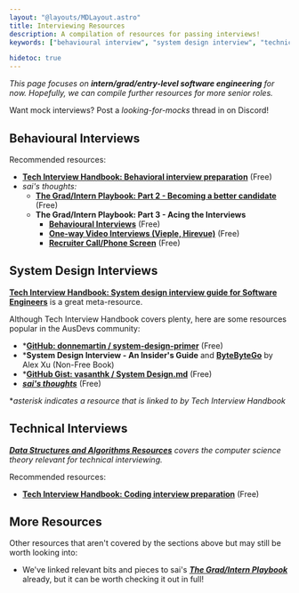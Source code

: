 ```yaml
---
layout: "@layouts/MDLayout.astro"
title: Interviewing Resources
description: A compilation of resources for passing interviews!
keywords: ["behavioural interview", "system design interview", "technical interview"]

hidetoc: true
---
```




*This page focuses on **intern/grad/entry-level software engineering** for now. Hopefully, we can compile further resources for more senior roles.*

Want mock interviews? Post a *looking-for-mocks* thread in <Channel name="interviews-and-mocks" /> on Discord!


## Behavioural Interviews

Recommended resources:

- [**Tech Interview Handbook: Behavioral interview preparation**](https://www.techinterviewhandbook.org/behavioral-interview/) (Free)
- *sai's thoughts:*
    - [**The Grad/Intern Playbook: Part 2 - Becoming a better candidate**](https://www.saikumarmk.com/guide-to-tech-2/) (Free)
    - **The Grad/Intern Playbook: Part 3 - Acing the Interviews**
        - [**Behavioural Interviews**](https://www.saikumarmk.com/guide-to-tech-3/#behavioural-interviews) (Free)
        - [**One-way Video Interviews (Vieple, Hirevue)**](https://www.saikumarmk.com/guide-to-tech-3/#one-way-video-interviews-vieple-hirevue) (Free)
        - [**Recruiter Call/Phone Screen**](https://www.saikumarmk.com/guide-to-tech-3/#recruiter-callphone-screen) (Free)


## System Design Interviews

[**Tech Interview Handbook: System design interview guide for Software Engineers**](https://www.techinterviewhandbook.org/system-design/) is a great meta-resource.

Although Tech Interview Handbook covers plenty, here are some resources popular in the AusDevs community:

- \*[**GitHub: donnemartin / system-design-primer**](https://github.com/donnemartin/system-design-primer) (Free)
- \***System Design Interview - An Insider's Guide** and [**ByteByteGo**](https://bytebytego.com/) by Alex Xu (Non-Free Book)
- \*[**GitHub Gist: vasanthk / System Design.md**](https://gist.github.com/vasanthk/485d1c25737e8e72759f) (Free)
- *[**sai's thoughts**](https://www.saikumarmk.com/guide-to-tech-3/#system-design-interviews)* (Free)

\**asterisk indicates a resource that is linked to by Tech Interview Handbook*


## Technical Interviews

*[**Data Structures and Algorithms Resources**](/resources/data-structures-and-algorithms/) covers the computer science theory relevant for technical interviewing.*

Recommended resources:

- [**Tech Interview Handbook: Coding interview preparation**](https://www.techinterviewhandbook.org/coding-interview-prep/) (Free)


## More Resources

Other resources that aren't covered by the sections above but may still be worth looking into:

- We've linked relevant bits and pieces to sai's *[**The Grad/Intern Playbook**](https://www.saikumarmk.com/guide-to-tech-faq/)* already, but it can be worth checking it out in full!

